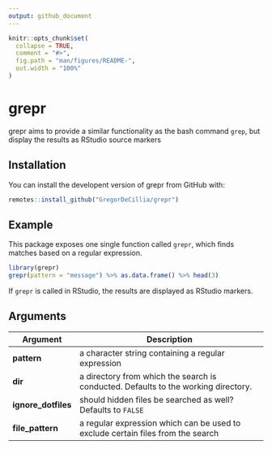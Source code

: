 ```yaml
---
output: github_document
---
```


<!-- README.md is generated from README.Rmd. Please edit that file -->

```r
knitr::opts_chunk$set(
  collapse = TRUE,
  comment = "#>",
  fig.path = "man/figures/README-",
  out.width = "100%"
)
```

# grepr

<!-- badges: start -->
<!-- badges: end -->

grepr aims to provide a similar functionality as the bash command `grep`,
but display the results as RStudio source markers

## Installation

You can install the developent version of grepr from GitHub with:

``` r
remotes::install_github("GregorDeCillia/grepr")
```

## Example

This package exposes one single function called `grepr`, which finds matches
based on a regular expression.

```r
library(grepr)
grepr(pattern = "message") %>% as.data.frame() %>% head(3)
```

If `grepr` is called in RStudio, the results are displayed as RStudio markers.

## Arguments

Argument           | Description
-------------------|------------------------------------------------------------
**pattern**        | a character string containing a regular expression
**dir**            | a directory from which the search is conducted. Defaults to the working directory.
**ignore_dotfiles**| should hidden files be searched as well? Defaults to `FALSE`
**file_pattern**   | a regular expression which can be used to exclude certain files from the search

